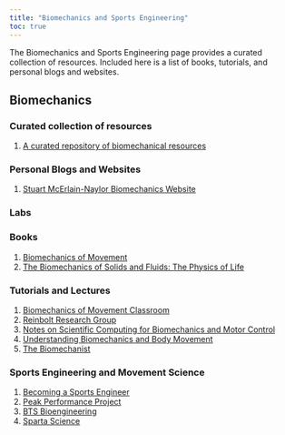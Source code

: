 ```yaml
---
title: "Biomechanics and Sports Engineering"
toc: true
---
```


The Biomechanics and Sports Engineering page provides a curated collection of resources. Included here is a list of books, tutorials, and personal blogs and websites.

## Biomechanics

### Curated collection of resources

1)  [A curated repository of biomechanical resources](https://github.com/modenaxe/awesome-biomechanics)

### Personal Blogs and Websites

1)  [Stuart McErlain-Naylor Biomechanics Website](https://www.stuartmcnaylor.com/)

### Labs

### Books

1)  [Biomechanics of Movement](https://biomech.stanford.edu/)
2)  [The Biomechanics of Solids and Fluids: The Physics of Life](http://hobbieroth.blogspot.com/2016/09/the-biomechanics-of-solids-and-fluids.html)

### Tutorials and Lectures

1)  [Biomechanics of Movement Classroom](https://simtk-confluence-homeworks.stanford.edu:8443/display/BMH/Lectures)
2)  [Reinbolt Research Group](http://rrg.utk.edu/resources/BME599/lectures.html)
3)  [Notes on Scientific Computing for Biomechanics and Motor Control](https://github.com/BMClab/BMC)
4)  [Understanding Biomechanics and Body Movement](https://www.verywellfit.com/understanding-biomechanics-3498389)
5)  [The Biomechanist](https://www.biomechanist.net/)

### Sports Engineering and Movement Science

1)  [Becoming a Sports Engineer](https://engineeringsport.co.uk/becoming-a-sports-engineer/)
2)  [Peak Performance Project](https://www.p3.md/)
3)  [BTS Bioengineering](https://www.btsbioengineering.com/)
4)  [Sparta Science](https://spartascience.com/)
